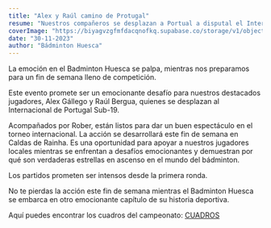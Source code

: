 ```yaml
---
title: "Alex y Raúl camino de Protugal"
resume: "Nuestros compañeros se desplazan a Portual a disputal el Internacional"
coverImage: "https://biyagvzgfmfdacqnofkq.supabase.co/storage/v1/object/sign/images/blog/20231120.webp?token=eyJhbGciOiJIUzI1NiIsInR5cCI6IkpXVCJ9.eyJ1cmwiOiJpbWFnZXMvYmxvZy8yMDIzMTEyMC53ZWJwIiwiaWF0IjoxNzAxNzk1NDE1LCJleHAiOjIwMTcxNTU0MTV9.vWfvsAIfjxsPIOGkjlVuDBn47CNp-wDXH_oodvvxlYk&t=2023-12-05T16%3A56%3A55.873Z"
date: "30-11-2023"
author: "Bádminton Huesca"
---
```


La emoción en el Badminton Huesca se palpa, mientras nos preparamos para un fin de semana lleno de competición.

Este evento promete ser un emocionante desafío para nuestros destacados jugadores, Alex Gállego y Raúl Bergua, quienes se desplazan al Internacional de Portugal Sub-19.

Acompañados por Rober, están listos para dar un buen espectáculo en el torneo internacional. La acción se desarrollará este fin de semana en Caldas de Rainha. Es una oportunidad para apoyar a nuestros jugadores locales mientras
se enfrentan a desafíos emocionantes y demuestran por qué son verdaderas estrellas en ascenso en el mundo del bádminton.

Los partidos prometen ser intensos desde la primera ronda.

No te pierdas la acción este fin de semana mientras el Badminton Huesca se embarca en otro emocionante capítulo de su historia deportiva.

Aquí puedes encontrar los cuadros del campeonato: [CUADROS](https://www.tournamentsoftware.com/sport/tournament/draw?id=8CE1EA96-08FC-496F-BBB8-16DF82E438F7&draw=1)

